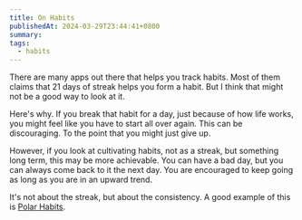 ```yaml
---
title: On Habits
publishedAt: 2024-03-29T23:44:41+0800
summary: 
tags:
  - habits
---
```


There are many apps out there that helps you track habits. Most of them claims that 21 days of streak helps you form a habit. But I think that might not be a good way to look at it.

Here's why. If you break that habit for a day, just because of how life works, you might feel like you have to start all over again. This can be discouraging. To the point that you might just give up.

However, if you look at cultivating habits, not as a streak, but something long term, this may be more achievable. You can have a bad day, but you can always come back to it the next day. You are encouraged to keep going as long as you are in an upward trend.

It's not about the streak, but about the consistency. A good example of this is [Polar Habits](https://polarhabits.com/).